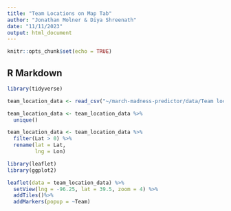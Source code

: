 ```yaml
---
title: "Team Locations on Map Tab"
author: "Jonathan Molner & Diya Shreenath"
date: "11/11/2023"
output: html_document
---
```


```r
knitr::opts_chunk$set(echo = TRUE)
```

## R Markdown

```r
library(tidyverse)
```

```r
team_location_data <- read_csv("~/march-madness-predictor/data/Team locations.csv")
```

```r
team_location_data <- team_location_data %>%
  unique()
```

```r
team_location_data <- team_location_data %>%
  filter(Lat > 0) %>%
  rename(lat = Lat,
         lng = Lon)
```

```r
library(leaflet)
library(ggplot2)
```

```r
leaflet(data = team_location_data) %>% 
  setView(lng = -96.25, lat = 39.5, zoom = 4) %>%
  addTiles()%>%
  addMarkers(popup = ~Team)
```